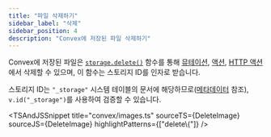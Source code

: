 ```yaml
---
title: "파일 삭제하기"
sidebar_label: "삭제"
sidebar_position: 4
description: "Convex에 저장된 파일 삭제하기"
---
```



Convex에 저장된 파일은 [`storage.delete()`](/api/interfaces/server.StorageWriter#delete) 함수를 통해 [뮤테이션](/functions/mutation-functions.mdx), [액션](/functions/actions.mdx), [HTTP 액션](/functions/http-actions.mdx)에서 삭제할 수 있으며, 이 함수는 스토리지 ID를 인자로 받습니다.

스토리지 ID는 `"_storage"` 시스템 테이블의 문서에 해당하므로([메타데이터](/file-storage/file-metadata.mdx) 참조), `v.id("_storage")`를 사용하여 검증할 수 있습니다.

<TSAndJSSnippet
  title="convex/images.ts"
  sourceTS={DeleteImage}
  sourceJS={DeleteImage}
  highlightPatterns={["delete\\("]}
/>
